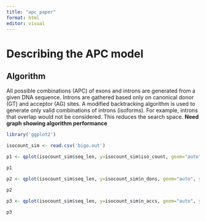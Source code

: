 ```yaml
---
title: "apc paper"
format: html
editor: visual
---
```


# Describing the APC model

## Algorithm

All possible combinations (APC) of exons and introns are generated from a given DNA sequence. Introns are gathered based only on canonical donor (GT) and acceptor (AG) sites. A modified backtracking algorithm is used to generate only valid combinations of introns (isoforms). For example, introns that overlap would not be considered. This reduces the search space. **Need graph showing algorithm performance**

```r
library('ggplot2')
```


```r
isocount_sim <- read.csv('bigo.out')

p1 <- qplot(isocount_sim$seq_len, y=isocount_sim$iso_count, geom="auto", ylab = 'Number of isoforms', xlab = 'Sequence length')

p1
```
```r
p2 <- qplot(isocount_sim$seq_len, y=isocount_sim$n_dons, geom="auto", ylab = 'Number of donor sites', xlab = 'Sequence length')

p2
```

```r
p3 <- qplot(isocount_sim$seq_len, y=isocount_sim$n_accs, geom="auto", ylab = 'Number of acceptor sites', xlab = 'Sequence length')

p3
```


